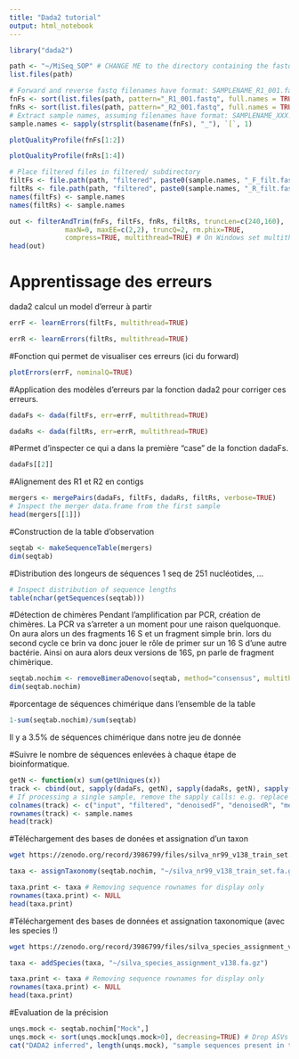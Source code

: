 ```yaml
---
title: "Dada2 tutorial"
output: html_notebook
---
```

```r
library("dada2")
```
```r
path <- "~/MiSeq_SOP" # CHANGE ME to the directory containing the fastq files after unzipping.
list.files(path)
```
```r
# Forward and reverse fastq filenames have format: SAMPLENAME_R1_001.fastq and SAMPLENAME_R2_001.fastq
fnFs <- sort(list.files(path, pattern="_R1_001.fastq", full.names = TRUE))
fnRs <- sort(list.files(path, pattern="_R2_001.fastq", full.names = TRUE))
# Extract sample names, assuming filenames have format: SAMPLENAME_XXX.fastq
sample.names <- sapply(strsplit(basename(fnFs), "_"), `[`, 1)
```


```r
plotQualityProfile(fnFs[1:2])
```

```r
plotQualityProfile(fnRs[1:4])
```


```r
# Place filtered files in filtered/ subdirectory
filtFs <- file.path(path, "filtered", paste0(sample.names, "_F_filt.fastq.gz"))
filtRs <- file.path(path, "filtered", paste0(sample.names, "_R_filt.fastq.gz"))
names(filtFs) <- sample.names
names(filtRs) <- sample.names
```


```r
out <- filterAndTrim(fnFs, filtFs, fnRs, filtRs, truncLen=c(240,160),
              maxN=0, maxEE=c(2,2), truncQ=2, rm.phix=TRUE,
              compress=TRUE, multithread=TRUE) # On Windows set multithread=FALSE
head(out)
```
# Apprentissage des erreurs
dada2 calcul un model d'erreur à partir 
```r
errF <- learnErrors(filtFs, multithread=TRUE)
```

```r
errR <- learnErrors(filtRs, multithread=TRUE)
```
#Fonction qui permet de visualiser ces erreurs (ici du forward)

```r
plotErrors(errF, nominalQ=TRUE)
```
#Application des modèles d'erreurs par la fonction dada2 pour corriger ces erreurs.

```r
dadaFs <- dada(filtFs, err=errF, multithread=TRUE)
```

```r
dadaRs <- dada(filtRs, err=errR, multithread=TRUE)
```
#Permet d'inspecter ce qui a dans la première "case" de la fonction dadaFs.
```r
dadaFs[[2]]
```

#Alignement des R1 et R2 en contigs

```r
mergers <- mergePairs(dadaFs, filtFs, dadaRs, filtRs, verbose=TRUE)
# Inspect the merger data.frame from the first sample
head(mergers[[1]])
```

#Construction de la table d'observation

```r
seqtab <- makeSequenceTable(mergers)
dim(seqtab)
```

#Distribution des longeurs de séquences 
1 seq de 251 nucléotides, ...
```r
# Inspect distribution of sequence lengths
table(nchar(getSequences(seqtab)))
```

#Détection de chimères 
Pendant l'amplification par PCR, création de chimères. La PCR va s'arreter a un moment pour une raison quelquonque. On aura alors un des fragments 16 S et un fragment simple brin. lors du second cycle ce brin va donc jouer le rôle de primer sur un 16 S d'une autre bactérie. Ainsi on aura alors deux versions de 16S, pn parle de fragment chimèrique.

```r
seqtab.nochim <- removeBimeraDenovo(seqtab, method="consensus", multithread=TRUE, verbose=TRUE)
dim(seqtab.nochim)
```

#porcentage de séquences chimérique dans l'ensemble de la table

```r
1-sum(seqtab.nochim)/sum(seqtab)
```
Il y a 3.5% de séquences chimérique dans notre jeu de donnée


#Suivre le nombre de séquences enlevées à chaque étape de bioinformatique.

```r
getN <- function(x) sum(getUniques(x))
track <- cbind(out, sapply(dadaFs, getN), sapply(dadaRs, getN), sapply(mergers, getN), rowSums(seqtab.nochim))
# If processing a single sample, remove the sapply calls: e.g. replace sapply(dadaFs, getN) with getN(dadaFs)
colnames(track) <- c("input", "filtered", "denoisedF", "denoisedR", "merged", "nonchim")
rownames(track) <- sample.names
head(track)
```
#Téléchargement des bases de donées et assignation d'un taxon

```bash
wget https://zenodo.org/record/3986799/files/silva_nr99_v138_train_set.fa.gz
```
```r
taxa <- assignTaxonomy(seqtab.nochim, "~/silva_nr99_v138_train_set.fa.gz", multithread=TRUE)
```


```r
taxa.print <- taxa # Removing sequence rownames for display only
rownames(taxa.print) <- NULL
head(taxa.print)
```
#Téléchargement des bases de données et assignation taxonomique (avec les species !)

```bash
wget https://zenodo.org/record/3986799/files/silva_species_assignment_v138.fa.gz
```


```r
taxa <- addSpecies(taxa, "~/silva_species_assignment_v138.fa.gz")
```



```r
taxa.print <- taxa # Removing sequence rownames for display only
rownames(taxa.print) <- NULL
head(taxa.print)
```
#Evaluation de la précision

```r
unqs.mock <- seqtab.nochim["Mock",]
unqs.mock <- sort(unqs.mock[unqs.mock>0], decreasing=TRUE) # Drop ASVs absent in the Mock
cat("DADA2 inferred", length(unqs.mock), "sample sequences present in the Mock community.\n")
```



